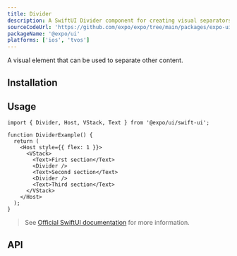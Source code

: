```yaml
---
title: Divider
description: A SwiftUI Divider component for creating visual separators.
sourceCodeUrl: 'https://github.com/expo/expo/tree/main/packages/expo-ui'
packageName: '@expo/ui'
platforms: ['ios', 'tvos']
---
```



A visual element that can be used to separate other content.

## Installation

<APIInstallSection />

## Usage

```tsx
import { Divider, Host, VStack, Text } from '@expo/ui/swift-ui';

function DividerExample() {
  return (
    <Host style={{ flex: 1 }}>
      <VStack>
        <Text>First section</Text>
        <Divider />
        <Text>Second section</Text>
        <Divider />
        <Text>Third section</Text>
      </VStack>
    </Host>
  );
}
```

> See [Official SwiftUI documentation](https://developer.apple.com/documentation/swiftui/divider) for more information.

## API

<APISection packageName="expo-ui/swift-ui/divider" apiName="Divider" />
